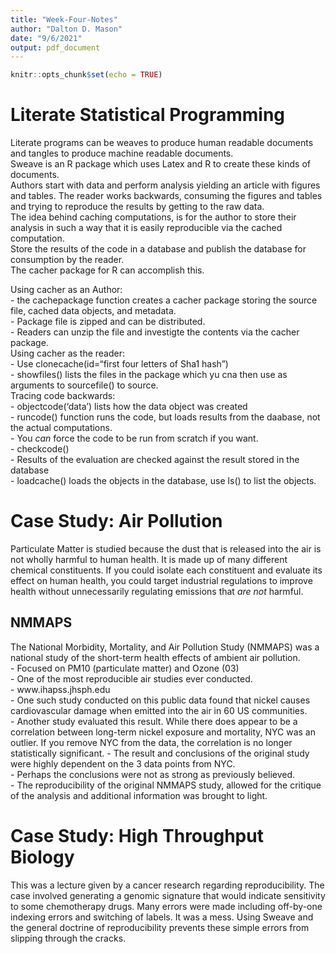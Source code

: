 ```yaml
---
title: "Week-Four-Notes"
author: "Dalton D. Mason"
date: "9/6/2021"
output: pdf_document
---
```


```r
knitr::opts_chunk$set(echo = TRUE)
```

# Literate Statistical Programming

Literate programs can be weaves to produce human readable documents and tangles to produce machine readable documents.  
Sweave is an R package which uses Latex and R to create these kinds of documents.  
Authors start with data and perform analysis yielding an article with figures and tables. The reader works backwards, consuming the figures and tables and trying to reproduce the results by getting to the raw data.  
The idea behind caching computations, is for the author to store their analysis in such a way that it is easily reproducible via the cached computation.  
Store the results of the code in a database and publish the database for consumption by the reader.  
The cacher package for R can accomplish this.  

Using cacher as an Author:  
  - the cachepackage function creates a cacher package storing the source file, cached data objects, and metadata.  
  - Package file is zipped and can be distributed.  
  - Readers can unzip the file and investigte the contents via the cacher package.  
Using cacher as the reader:  
  - Use clonecache(id="first four letters of Sha1 hash")  
  - showfiles() lists the files in the package which yu cna then use as arguments to sourcefile() to source.  
Tracing code backwards:  
  - objectcode('data') lists how the data object was created  
  - runcode() function runs the code, but loads results from the daabase, not the actual computations.  
    - You *can* force the code to be run from scratch if you want.  
      - checkcode()  
      - Results of the evaluation are checked against the result stored in the database  
  - loadcache() loads the objects in the database, use ls() to list the objects.  

# Case Study: Air Pollution 

Particulate Matter is studied because the dust that is released into the air is not wholly harmful to human health. It is made up of many different chemical constituents. If you could isolate each constituent and evaluate its effect on human health, you could target industrial regulations to improve health without unnecessarily regulating emissions that *are not* harmful.  

## NMMAPS

The National Morbidity, Mortality, and Air Pollution Study (NMMAPS) was a national study of the short-term health effects of ambient air pollution.  
  - Focused on PM10 (particulate matter) and Ozone (03)  
  - One of the most reproducible air studies ever conducted.  
  - www.ihapss.jhsph.edu  
  - One such study conducted on this public data found that nickel causes cardiovascular damage when emitted into the air in 60 US communities.  
    - Another study evaluated this result. While there does appear to be a correlation between long-term nickel exposure and mortality, NYC was an outlier. If you remove NYC from the data, the correlation is no longer statistically significant.
    - The result and conclusions of the original study were highly dependent on the 3 data points from NYC.  
    - Perhaps the conclusions were not as strong as previously believed.  
  - The reproducibility of the original NMMAPS study, allowed for the critique of the analysis and additional information was brought to light.  

# Case Study: High Throughput Biology  

This was a lecture given by a cancer research regarding reproducibility. The case involved generating a genomic signature that would indicate sensitivity to some chemotherapy drugs. Many errors were made including off-by-one indexing errors and switching of labels. It was a mess. Using Sweave and the general doctrine of reproducibility prevents these simple errors from slipping through the cracks.  
